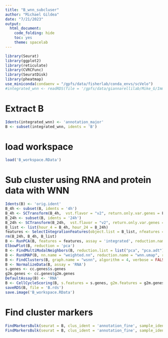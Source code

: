 ```yaml
---
title: "B_wnn_subcluser"
author: "Michael Gildea"
date: "7/21/2023"
output:
  html_document:
    code_folding: hide
    toc: yes
    theme: spacelab
---
```



```r
library(Seurat)
library(ggplot2)
library(reticulate)
library(CVRCFunc)
library(SeuratDisk)
library(pheatmap)
use_miniconda(condaenv = "/gpfs/data/fisherlab/conda_envs/scVelo")
#integrated_wnn <- readRDS(file = '/gpfs/data/giannarellilab/Mike_G/Immune_checkpoint_inhibitors/PBMC_ICI_CITEseq/CTLA4_PD1_treated/integrated_wnn_majoranno.rds')
```

# Extract B
```r
Idents(integrated_wnn) <- 'annotation_major'
B <- subset(integrated_wnn, idents = 'B')
```

# load workspace
```r
load('B_workspace.RData')
```

# Sub cluster using RNA and protein data with WNN
```r
Idents(B) <- 'orig.ident'
B_4h <- subset(B, idents = '4h')
B_4h <- SCTransform(B_4h,  vst.flavor = "v2", return.only.var.genes = F)
B_24h <- subset(B, idents = '24h')
B_24h <- SCTransform(B_24h,  vst.flavor = "v2", return.only.var.genes = F)
B_list <- list(hour_4 = B_4h, hour_24 = B_24h)
features <- SelectIntegrationFeatures(object.list = B_list, nfeatures = 3000)
rm(B_24h, B_4h, B_list)
B <- RunPCA(B, features = features, assay = 'integrated', reduction.name = 'pca')
ElbowPlot(B, reduction = 'pca')
B <- FindMultiModalNeighbors(B, reduction.list = list("pca", "pca.adt"),  dims.list = list(1:15, 1:10), modality.weight.name = "RNA.weight")
B <- RunUMAP(B, nn.name = "weighted.nn", reduction.name = "wnn.umap", reduction.key = "wnnUMAP_")
B <- FindClusters(B, graph.name = "wsnn", algorithm = 4, verbose = FALSE, resolution = .25)
B <- NormalizeData(B, assay = 'RNA')
s.genes <- cc.genes$s.genes
g2m.genes <- cc.genes$g2m.genes
DefaultAssay(B) <- 'RNA'
B <- CellCycleScoring(B, s.features = s.genes, g2m.features = g2m.genes, set.ident = TRUE)
saveRDS(B, file = 'B.rds')
save.image('B_workspace.RData')
```


# Find cluster markers 
```r
FindMarkersBulk(seurat = B, clus_ident = 'annotation_fine', sample_ident = 'sample_id', out_dir = 'dea_results_B/FindMarkersBulk_outs_B_annotated_ADT', assay = 'ADT')
FindMarkersBulk(seurat = B, clus_ident = 'annotation_fine', sample_ident = 'sample_id', out_dir = 'dea_results_B/FindMarkersBulk_outs_B_annotated_RNA', assay = 'RNA')
```
